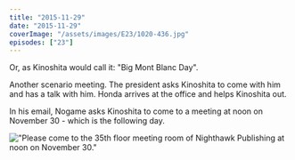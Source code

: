 ```yaml
---
title: "2015-11-29"
date: "2015-11-29"
coverImage: "/assets/images/E23/1020-436.jpg"
episodes: ["23"]
---
```


Or, as Kinoshita would call it: "Big Mont Blanc Day".

Another scenario meeting. The president asks Kinoshita to come with him and has a talk with him. Honda arrives at the office and helps Kinoshita out.

In his email, Nogame asks Kinoshita to come to a meeting at noon on November 30 - which is the following day.

!["Please come to the 35th floor meeting room of Nighthawk Publishing at noon on November 30."](/assets/images/E23/1013-254.jpg)
